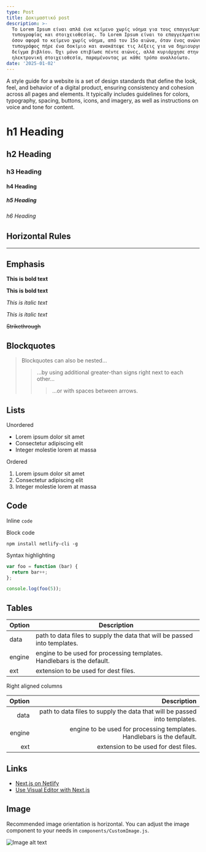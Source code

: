 ```yaml
---
type: Post
title: Δοκιμαστικό post
description: >-
  Το Lorem Ipsum είναι απλά ένα κείμενο χωρίς νόημα για τους επαγγελματίες της
  τυπογραφίας και στοιχειοθεσίας. Το Lorem Ipsum είναι το επαγγελματικό πρότυπο
  όσον αφορά το κείμενο χωρίς νόημα, από τον 15ο αιώνα, όταν ένας ανώνυμος
  τυπογράφος πήρε ένα δοκίμιο και ανακάτεψε τις λέξεις για να δημιουργήσει ένα
  δείγμα βιβλίου. Όχι μόνο επιβίωσε πέντε αιώνες, αλλά κυριάρχησε στην
  ηλεκτρονική στοιχειοθεσία, παραμένοντας με κάθε τρόπο αναλλοίωτο.
date: '2025-01-02'
---
```

A style guide for a website is a set of design standards that define the look, feel, and behavior of a digital product, ensuring consistency and cohesion across all pages and elements. It typically includes guidelines for colors, typography, spacing, buttons, icons, and imagery, as well as instructions on voice and tone for content.

# h1 Heading

## h2 Heading

### h3 Heading

#### h4 Heading

##### h5 Heading

###### h6 Heading

## Horizontal Rules

***

## Emphasis

**This is bold text**

**This is bold text**

*This is italic text*

*This is italic text*

~~Strikethrough~~

## Blockquotes

> Blockquotes can also be nested...
>
> > ...by using additional greater-than signs right next to each other...
> >
> > > ...or with spaces between arrows.

## Lists

Unordered

*   Lorem ipsum dolor sit amet
*   Consectetur adipiscing elit
*   Integer molestie lorem at massa

Ordered

1.  Lorem ipsum dolor sit amet
2.  Consectetur adipiscing elit
3.  Integer molestie lorem at massa

## Code

Inline `code`

Block code

```
npm install netlify-cli -g
```

Syntax highlighting

```js
var foo = function (bar) {
  return bar++;
};

console.log(foo(5));
```

## Tables

| Option | Description                                                               |
| ------ | ------------------------------------------------------------------------- |
| data   | path to data files to supply the data that will be passed into templates. |
| engine | engine to be used for processing templates. Handlebars is the default.    |
| ext    | extension to be used for dest files.                                      |

Right aligned columns

| Option |                                                               Description |
| -----: | ------------------------------------------------------------------------: |
|   data | path to data files to supply the data that will be passed into templates. |
| engine |    engine to be used for processing templates. Handlebars is the default. |
|    ext |                                      extension to be used for dest files. |

## Links

*   [Next.js on Netlify](https://docs.netlify.com/frameworks/next-js/overview/)
*   [Use Visual Editor with Next.js](https://docs.netlify.com/visual-editor/frameworks/next/)

## Image

Recommended image orientation is horizontal. You can adjust the image component to your needs in `components/CustomImage.js`.

![Image alt text](/images/random-image.jpeg "Image Title")
